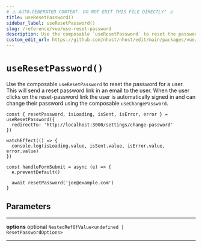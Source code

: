 ```yaml
---
# ⚠️ AUTO-GENERATED CONTENT. DO NOT EDIT THIS FILE DIRECTLY! ⚠️
title: useResetPassword()
sidebar_label: useResetPassword()
slug: /reference/vue/use-reset-password
description: Use the composable `useResetPassword` to reset the password for a user. This will send a reset password link in an email to the user. When the user clicks on the reset-password link the user is automatically signed in and can change their password using the composable `useChangePassword`.
custom_edit_url: https://github.com/nhost/nhost/edit/main/packages/vue/src/useResetPassword.ts#L39
---
```


# `useResetPassword()`

Use the composable `useResetPassword` to reset the password for a user. This will send a reset password link in an email to the user. When the user clicks on the reset-password link the user is automatically signed in and can change their password using the composable `useChangePassword`.

```tsx
const { resetPassword, isLoading, isSent, isError, error } = useResetPassword({
  redirectTo: 'http://localhost:3000/settings/change-password'
})

watchEffect(() => {
  console.log(isLoading.value, isSent.value, isError.value, error.value)
})

const handleFormSubmit = async (e) => {
  e.preventDefault()

  await resetPassword('joe@example.com')
}
```

## Parameters

---

**<span className="parameter-name">options</span>** <span className="optional-status">optional</span> <code>NestedRefOfValue&lt;undefined &#124; ResetPasswordOptions&gt;</code>

---
